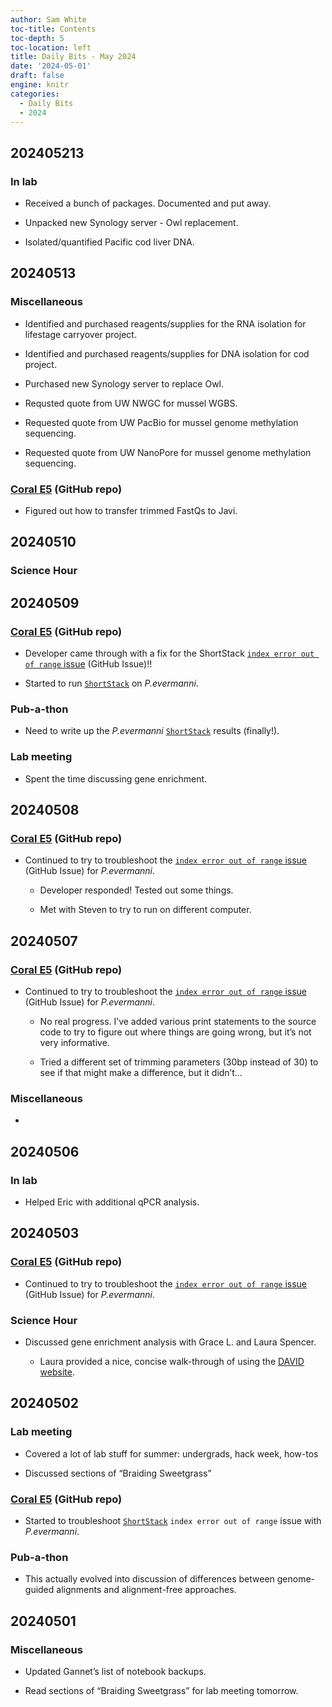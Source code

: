 ```yaml
---
author: Sam White
toc-title: Contents
toc-depth: 5
toc-location: left
title: Daily Bits - May 2024
date: '2024-05-01'
draft: false
engine: knitr
categories: 
  - Daily Bits
  - 2024
---
```

## 202405213

### In lab

- Received a bunch of packages. Documented and put away.

- Unpacked new Synology server - Owl replacement.

- Isolated/quantified Pacific cod liver DNA.

## 20240513

### Miscellaneous

- Identified and purchased reagents/supplies for the RNA isolation for lifestage carryover project.

- Identified and purchased reagents/supplies for DNA isolation for cod project.

- Purchased new Synology server to replace Owl.

- Requsted quote from UW NWGC for mussel WGBS.

- Requested quote from UW PacBio for mussel genome methylation sequencing.

- Requested quote from UW NanoPore for mussel genome methylation sequencing.

### [Coral E5](https://github.com/urol-e5/deep-dive) (GitHub repo)

- Figured out how to transfer trimmed FastQs to Javi.

## 20240510

### Science Hour


## 20240509

### [Coral E5](https://github.com/urol-e5/deep-dive) (GitHub repo)

- Developer came through with a fix for the ShortStack [`index error out of range` issue](https://github.com/MikeAxtell/ShortStack/issues/146#issuecomment-2093495262) (GitHub Issue)!!

- Started to run [`ShortStack`](https://github.com/MikeAxtell/ShortStack) on _P.evermanni_.

### Pub-a-thon

- Need to write up the _P.evermanni_ [`ShortStack`](https://github.com/MikeAxtell/ShortStack) results (finally!).

### Lab meeting

- Spent the time discussing gene enrichment.

## 20240508

### [Coral E5](https://github.com/urol-e5/deep-dive) (GitHub repo)

- Continued to try to troubleshoot the [`index error out of range` issue](https://github.com/MikeAxtell/ShortStack/issues/146#issuecomment-2093495262) (GitHub Issue) for _P.evermanni_.

  - Developer responded! Tested out some things.

  - Met with Steven to try to run on different computer.

## 20240507

### [Coral E5](https://github.com/urol-e5/deep-dive) (GitHub repo)

- Continued to try to troubleshoot the [`index error out of range` issue](https://github.com/MikeAxtell/ShortStack/issues/146#issuecomment-2093495262) (GitHub Issue) for _P.evermanni_.

  - No real progress. I've added various print statements to the source code to try to figure out where things are going wrong, but it's not very informative.

  - Tried a different set of trimming parameters (30bp instead of 30) to see if that might make a difference, but it didn't...

### Miscellaneous

- 

## 20240506

### In lab

- Helped Eric with additional qPCR analysis.

## 20240503

### [Coral E5](https://github.com/urol-e5/deep-dive) (GitHub repo)

- Continued to try to troubleshoot the [`index error out of range` issue](https://github.com/MikeAxtell/ShortStack/issues/146#issuecomment-2093495262) (GitHub Issue) for _P.evermanni_.

### Science Hour

- Discussed gene enrichment analysis with Grace L. and Laura Spencer.

  - Laura provided a nice, concise walk-through of using the [DAVID website](https://david.ncifcrf.gov/tools.jsp).
  
## 20240502

### Lab meeting

- Covered a lot of lab stuff for summer: undergrads, hack week, how-tos

- Discussed sections of "Braiding Sweetgrass"

### [Coral E5](https://github.com/urol-e5/deep-dive) (GitHub repo)

- Started to troubleshoot [`ShortStack`](https://github.com/MikeAxtell/ShortStack) `index error out of range` issue with _P.evermanni_.

### Pub-a-thon

- This actually evolved into discussion of differences between genome-guided alignments and alignment-free approaches.

## 20240501

### Miscellaneous

- Updated Gannet's list of notebook backups.

- Read sections of "Braiding Sweetgrass" for lab meeting tomorrow.